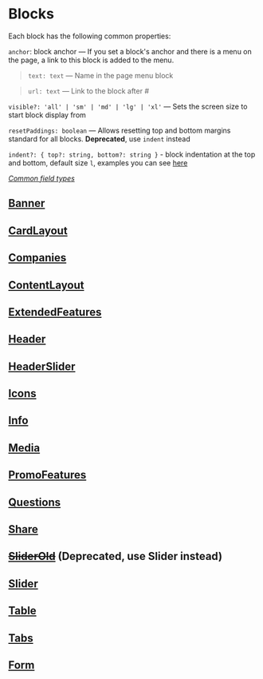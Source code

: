 
<Meta title="Documentation/Blocks"/>

# Blocks

Each block has the following common properties:

`anchor`: block anchor — If you set a block's anchor and there is a menu on the page, a link to this block is added to the menu.

> `text: text` — Name in the page menu block

> `url: text` — Link to the block after #

`visible?: 'all' | 'sm' | 'md' | 'lg' | 'xl'` — Sets the screen size to start block display from

`resetPaddings: boolean` — Allows resetting top and bottom margins standard for all blocks. **Deprecated**, use `indent` instead

`indent?: {
  top?: string,
  bottom?: string
}` - block indentation at the top and bottom, default size `l`, examples you can see [here](?path=/docs/block-indents-sizes--docs)

_[Common field types](?path=/docs/documentation-types--docs)_

## [Banner](?path=/docs/blocks-banner--docs)

## [CardLayout](?path=/docs/blocks-cardlayout--docs)

## [Companies](?path=/docs/blocks-companies--docs)

## [ContentLayout](?path=/docs/blocks-contentlayout--docs)

## [ExtendedFeatures](?path=/docs/blocks-extendedfeatures--docs)

## [Header](?path=/docs/blocks-header--docs)

## [HeaderSlider](?path=/docs/blocks-headerslider--docs)

## [Icons](?path=/docs/blocks-icons--docs)

## [Info](?path=/docs/blocks-info--docs)

## [Media](?path=/docs/blocks-media--docs)

## [PromoFeatures](?path=/docs/blocks-promofeaturesblock--docs)

## [Questions](?path=/docs/blocks-questions--docs)

## [Share](?path=/docs/blocks-share--docs)

## [<s>SliderOld</s>](?path=/story/blocks-sliderold-deprecated--docs&viewMode=docs) (Deprecated, use Slider instead)

## [Slider](?path=/story/blocks-slider--docs&viewMode=docs)

## [Table](?path=/docs/blocks-table--docs)

## [Tabs](?path=/docs/blocks-tabs--docs)

## [Form](?path=/docs/blocks-form--docs)
